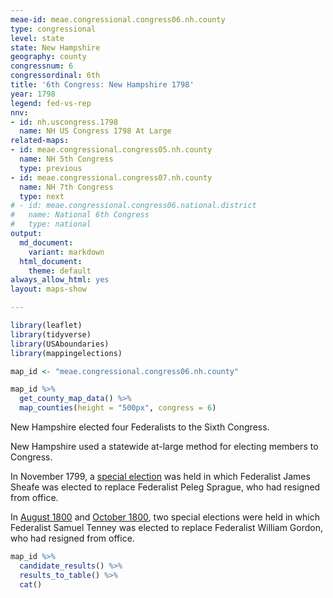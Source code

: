 ```yaml
---
meae-id: meae.congressional.congress06.nh.county
type: congressional
level: state
state: New Hampshire
geography: county
congressnum: 6
congressordinal: 6th
title: '6th Congress: New Hampshire 1798'
year: 1798
legend: fed-vs-rep
nnv:
- id: nh.uscongress.1798
  name: NH US Congress 1798 At Large
related-maps:
- id: meae.congressional.congress05.nh.county
  name: NH 5th Congress
  type: previous
- id: meae.congressional.congress07.nh.county
  name: NH 7th Congress
  type: next
# - id: meae.congressional.congress06.national.district
#   name: National 6th Congress
#   type: national
output:
  md_document:
    variant: markdown
  html_document:
    theme: default
always_allow_html: yes
layout: maps-show

---
```


```r
library(leaflet)
library(tidyverse)
library(USAboundaries)
library(mappingelections)

map_id <- "meae.congressional.congress06.nh.county"
```

<div class="map">

```r
map_id %>%
  get_county_map_data() %>%
  map_counties(height = "500px", congress = 6)
```

</div>

New Hampshire elected four Federalists to the Sixth Congress.

New Hampshire used a statewide at-large method for electing members to Congress.

In November 1799, a [special election](https://elections.lib.tufts.edu/catalog/tufts:nh.uscongress.special.1799) was held in which Federalist James Sheafe was elected to replace Federalist Peleg Sprague, who had resigned from office.

In [August 1800](https://elections.lib.tufts.edu/catalog/tufts:nh.uscongress.special.1800) and [October 1800](https://elections.lib.tufts.edu/catalog/tufts:nh.uscongress.special.2.1800), two special elections were held in which Federalist Samuel Tenney was elected to replace Federalist William Gordon, who had resigned from office.

<div class="results-table">

```r
map_id %>%
  candidate_results() %>%
  results_to_table() %>%
  cat()
```

</div>
